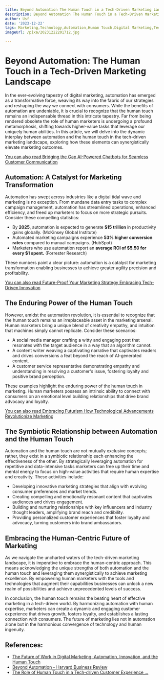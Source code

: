 ```yaml
---
title: Beyond Automation The Human Touch in a Tech-Driven Marketing Landscape
description: Beyond Automation The Human Touch in a Tech-Driven Marketing Landscape
author: Usf
date: '2023-12-22'
tags: Marketing,Technology,Automation,Human Touch,Digital Marketing,Tech-Driven Marketing
imageUrl: /pixa/20231222201712.jpg

---
```

# Beyond Automation:  The Human Touch in a Tech-Driven Marketing Landscape

In the ever-evolving  tapestry of digital marketing, automation has emerged as a transformative force, weaving its way into  the fabric of our strategies and reshaping the way we connect  with  consumers. While the benefits of automation are undeniable, it is crucial to recognize that the human touch remains an  indispensable thread in this  intricate tapestry. Far from being rendered obsolete the  role of human marketers is undergoing a profound metamorphosis,  shifting towards higher-value tasks that leverage  our uniquely human abilities. In this article, we will delve into the dynamic interplay between automation and the human touch in the tech-driven marketing landscape, exploring how these  elements can synergistically elevate marketing outcomes.

[You can also read Bridging the Gap AI-Powered Chatbots  for  Seamless Customer Communication](Bridging%20the%20Gap%20AI-Powered%20Chatbots%20for%20Seamless%20Customer%20Communication)


## Automation: A Catalyst for Marketing Transformation

Automation has swept across industries like a digital tidal wave and marketing is no exception.  From mundane data entry tasks to complex campaign  management, automation has streamlined operations, enhanced  efficiency, and freed up marketers to focus on more strategic pursuits.  Consider these compelling statistics:

- By **2025**, automation  is  expected to generate **$15 trillion** in productivity gains globally. (McKinsey Global Institute)
- Automated marketing campaigns experience **53% higher conversion rates** compared to  manual campaigns. (HubSpot)
- Marketers who use automation report an **average ROI of $5.50 for every $1 spent.** (Forrester Research)

These numbers paint a  clear picture: automation is a catalyst for marketing transformation enabling businesses to achieve greater agility precision and  profitability.

[You can also read Future-Proof Your Marketing Strategy Embracing Tech-Driven Innovation](Future-Proof%20Your%20Marketing%20Strategy%20Embracing%20Tech-Driven%20Innovation)


## The Enduring Power of the Human Touch

However, amidst the automation revolution, it is essential to recognize that the  human touch remains an  irreplaceable asset in the marketing arsenal. Human marketers  bring a unique blend of creativity empathy, and intuition that machines simply cannot replicate.  Consider these  scenarios:

- A social media manager crafting a witty and engaging post that resonates with the  target audience in a way that an algorithm  cannot.
- A content  writer weaving  a captivating narrative that captivates readers and drives conversions a feat beyond the  reach of AI-generated content.
- A customer service representative demonstrating empathy and understanding in resolving a customer's issue, fostering loyalty and positive brand perception.

These examples highlight the enduring power of the human touch in marketing. Human marketers  possess an intrinsic ability  to connect with consumers  on an emotional level building relationships that drive brand  advocacy and loyalty.

[You can also read Embracing Futurism How  Technological  Advancements Revolutionize Marketing](Embracing%20Futurism%20How%20Technological%20Advancements%20Revolutionize%20Marketing)


## The Symbiotic  Relationship between Automation and the Human Touch

Automation and the human touch  are not mutually exclusive concepts; rather, they exist in a symbiotic relationship  each enhancing the effectiveness of the other. By strategically leveraging automation for repetitive and data-intensive tasks marketers can  free up their time and mental energy to focus on high-value activities that  require human expertise and creativity. These activities include:

- Developing innovative marketing strategies that align  with evolving consumer preferences and market trends.
- Creating compelling and emotionally resonant content that captivates audiences and drives engagement.
-  Building and nurturing relationships with key influencers  and industry thought leaders, amplifying brand reach and credibility.
- Providing personalized customer experiences that foster loyalty and advocacy, turning customers  into brand ambassadors.

## Embracing the Human-Centric Future of  Marketing

As we navigate the uncharted waters of the tech-driven  marketing landscape,  it is imperative to embrace the human-centric  approach. This  means acknowledging the unique strengths of  both  automation and the human touch and  leveraging them synergistically to achieve marketing excellence. By empowering human marketers  with the tools and technologies  that augment their  capabilities  businesses can unlock a new realm  of  possibilities and achieve unprecedented levels of success.

In conclusion, the human touch remains the beating  heart of effective marketing in a tech-driven world. By harmonizing automation with human expertise, marketers can create a dynamic and engaging customer experience that drives growth, fosters loyalty, and establishes a lasting connection  with consumers. The future of marketing lies not in automation alone but  in the harmonious  convergence of  technology and human ingenuity.

## References:
- [The Future of Work in Digital Marketing: Automation, Innovation, and the Human Touch](https://medium.com/@support_93697/the-future-of-work-in-digital-marketing-automation-innovation-and-the-human-touch-6b0856dc42cf)
- [Beyond Automation - Harvard Business Review](https://hbr.org/2015/06/beyond-automation)
- [The Role of Human Touch in a Tech-driven Customer Experience ...](https://www.technology-innovators.com/the-role-of-human-touch-in-a-tech-driven-customer-experience-era/)
